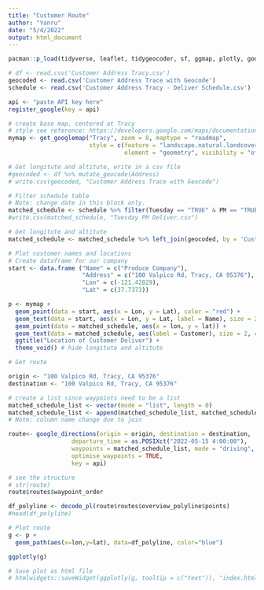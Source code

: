 ```yaml
---
title: "Customer Route"
author: "Yanru"
date: "5/4/2022"
output: html_document
---
```


```r
pacman::p_load(tidyverse, leaflet, tidygeocoder, sf, ggmap, plotly, googleway)
```

```r
# df <- read.csv('Customer Address Tracy.csv')
geocoded <- read.csv('Customer Address Trace with Geocode')
schedule <- read.csv('Customer Address Tracy - Deliver Schedule.csv')
```

```r
api <- "paste API key here"
register_google(key = api)
```

```r
# create base map, centered at Tracy
# style see reference: https://developers.google.com/maps/documentation/maps-static/styling#style-syntax
mymap <- get_googlemap("Tracy", zoom = 8, maptype = "roadmap",
                       style = c(feature = "landscape.natural.landcover", 
                                 element = "geometry", visibility = "off")) %>% ggmap()

```

```r
# Get longitute and altitute, write in a csv file
#geocoded <- df %>% mutate_geocode(Address)
# write.csv(geocoded, "Customer Address Trace with Geocode")
```

```r
# Filter schedule table
# Note: change date in this block only.
matched_schedule <- schedule %>% filter(Tuesday == "TRUE" & PM == "TRUE")
#write.csv(matched_schedule, "Tuesday PM Deliver.csv")

# Get longitute and altitute
matched_schedule <- matched_schedule %>% left_join(geocoded, by = 'Customer')
```

```r
# Plot customer names and locations
# Create dataframe for our company
start <- data.frame ("Name" = c("Produce Company"), 
                     "Address" = c("100 Valpico Rd, Tracy, CA 95376"), 
                     "Lon" = c(-121.42829),
                     "Lat" = c(37.7373))

p <- mymap +
  geom_point(data = start, aes(x = Lon, y = Lat), color = "red") +
  geom_text(data = start, aes(x = Lon, y = Lat, label = Name), size = 2, color = "red", fontface = "bold",position=position_jitter(width=0.1,height=0.1)) +
  geom_point(data = matched_schedule, aes(x = lon, y = lat)) +
  geom_text(data = matched_schedule, aes(label = Customer), size = 2, color = "deeppink", fontface = "bold",position=position_jitter(width=0.1,height=0.1)) +
  ggtitle("Location of Customer Deliver") +
  theme_void() # hide longitute and altitute
```



```r
# Get route

origin <- "100 Valpico Rd, Tracy, CA 95376"
destination <- "100 Valpico Rd, Tracy, CA 95376"

# create a list since waypoints need to be a list
matched_schedule_list <- vector(mode = "list", length = 0)
matched_schedule_list <- append(matched_schedule_list, matched_schedule$Address.x)
# Note: column name change due to join

route<- google_directions(origin = origin, destination = destination,
                  departure_time = as.POSIXct("2022-05-15 4:00:00"),
                  waypoints = matched_schedule_list, mode = "driving",
                  optimise_waypoints = TRUE,
                  key = api)

# see the structure
# str(route)
route$routes$waypoint_order

df_polyline <- decode_pl(route$routes$overview_polyline$points)
#head(df_polyline)
```

```r
# Plot route
g <- p +
  geom_path(aes(x=lon,y=lat), data=df_polyline, color="blue")

ggplotly(g)

# Save plot as html file
# htmlwidgets::saveWidget(ggplotly(g, tooltip = c("text")), "index.html")
```




